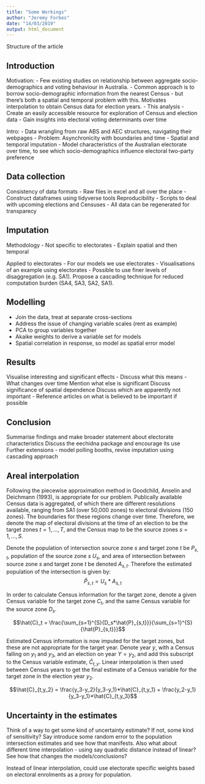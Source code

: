 ```yaml
---
title: "Some Workings"
author: "Jeremy Forbes"
date: "14/03/2019"
output: html_document
---
```


Structure of the article


## Introduction
Motivation:
- Few existing studies on relationship between aggregate socio-demographics and voting behaviour in Australia.
- Common approach is to borrow socio-demographic information from the nearest Census - but there's both a spatial and temporal problem with this. Motivates interpolation to obtain Census data for election years.
- This analysis - Create an easily accessible resource for exploration of Census and election data
- Gain insights into electoral voting determinants over time

Intro:
- Data wrangling from raw ABS and AEC structures, navigating their webpages
- Problem: Asynchronicity with boundaries and time
- Spatial and temporal imputation
- Model characteristics of the Australian electorate over time, to see which socio-demographics influence electoral two-party preference

## Data collection
Consistency of data formats
- Raw files in excel and all over the place
- Construct dataframes using tidyverse tools
Reproducibility
- Scripts to deal with upcoming elections and Censuses
- All data can be regenerated for transparecy

## Imputation
Methodology
- Not specific to electorates
- Explain spatial and then temporal

Applied to electorates
- For our models we use electorates
- Visualisations of an example using electorates
- Possible to use finer levels of disaggregation (e.g. SA1). Propose a cascading technique for reduced computation burden (SA4, SA3, SA2, SA1).

## Modelling
- Join the data, treat at separate cross-sections
- Address the issue of changing variable scales (rent as example)
- PCA to group variables together
- Akaike weights to derive a variable set for models
- Spatial correlation in response, so model as spatial error model

## Results
Visualise interesting and significant effects
- Discuss what this means
- What changes over time
Mention what else is significant
Discuss significance of spatial dependence
Discuss which are apparently not important
- Reference articles on what is believed to be important if possible

## Conclusion
Summarise findings and make broader statement about electorate characteristics
Discuss the eechidna package and encourage its use
Further extensions - model polling booths, revise imputation using cascading approach

## Areal interpolation

Following the piecewise approximation method in Goodchild, Anselin and Deichmann (1993), is appropriate for our problem. Publically available Census data is aggregated, of which there are different resolutions available, ranging from SA1 (over 50,000 zones) to electoral divisions (150 zones). The boundaries for these regions change over time. Therefore, we denote the map of electoral divisions at the time of an election to be the target zones $t = 1,...,T$, and the Census map to be the source zones $s = 1,...,S$.

Denote the population of intersection source zone $s$ and target zone $t$ be $P_{s,t}$, population of the source zone $s$ $U_s$, and area of intersection between source zone $s$ and target zone $t$ be denoted $A_{s,t}$. Therefore the estimated population of the intersection is given by:
$$\hat{P}_{s,t} = U_s*A_{s,t}$$

In order to calculate Census information for the target zone, denote a given Census variable for the target zone $C_t$, and the same Census variable for the source zone $D_s$.

$$\hat{C}_t = \frac{\sum_{s=1}^{S}{D_s*\hat{P}_{s,t}}}{\sum_{s=1}^{S}{\hat{P}_{s,t}}}$$

Estimated Census information is now imputed for the target zones, but these are not appropriate for the target year. Denote year $y$, with a Census falling on $y_1$ and $y_3$, and an election on year $Y=y_2$, and add this subscript to the Census variable estimate, $\hat{C}_{t,y}$. Linear interpolation is then used between Census years to get the final estimate of a Census variable for the target zone in the election year $y_2$.

$$\hat{C}_{t,y_2} = \frac{y_3-y_2}{y_3-y_1}*\hat{C}_{t,y_1} + \frac{y_2-y_1}{y_3-y_1}*\hat{C}_{t,y_3}$$

## Uncertainty in the estimates

Think of a way to get some kind of uncertainty estimate? If not, some kind of sensitivity? Say introduce some random error to the population intersection estimates and see how that manifests. Also what about different time interpolation - using say quadratic distance instead of linear? See how that changes the models/conclusions?

Instead of linear interpolation, could use electorate specific weights based on electoral enrolments as a proxy for population.